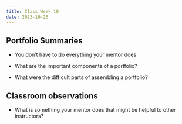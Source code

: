 ```yaml
---
title: Class Week 10
date: 2023-10-26
---
```


## Portfolio Summaries

- You don't have to do everything your mentor does

- What are the important components of a portfolio?

- What were the difficult parts of assembling a portfolio?


## Classroom observations

- What is something your mentor does that might be helpful to other instructors?
